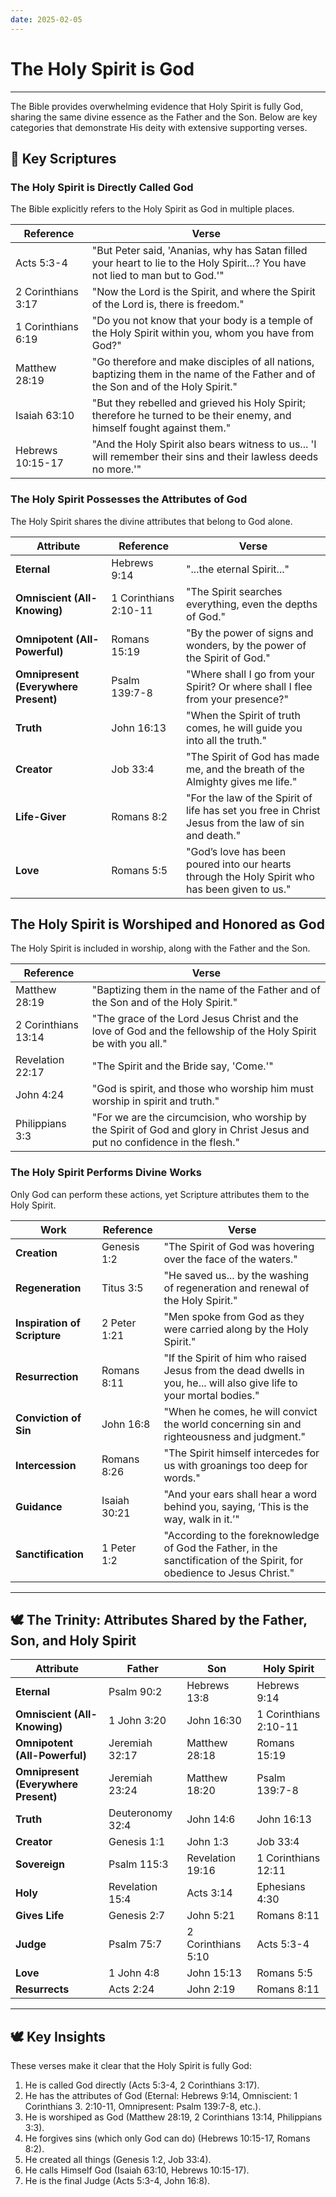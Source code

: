 ```yaml
---
date: 2025-02-05
---
```



# The Holy Spirit is God

<CustomImage src="/img/spirit-of-god.png" alt="The Spirit of God" width="400px" />
<DateDisplay date="2025-02-05" />

---
The Bible provides overwhelming evidence that Holy Spirit is fully God, sharing the same divine essence as the Father and the Son. Below are key categories that demonstrate His deity with extensive supporting verses.


## 📜 Key Scriptures

### The Holy Spirit is Directly Called God
The Bible explicitly refers to the Holy Spirit as God in multiple places.

| Reference | Verse |
|-----------|-------|
| Acts 5:3-4 | "But Peter said, 'Ananias, why has Satan filled your heart to lie to the Holy Spirit...? You have not lied to man but to God.'" |
| 2 Corinthians 3:17 | "Now the Lord is the Spirit, and where the Spirit of the Lord is, there is freedom." |
| 1 Corinthians 6:19 | "Do you not know that your body is a temple of the Holy Spirit within you, whom you have from God?" |
| Matthew 28:19 | "Go therefore and make disciples of all nations, baptizing them in the name of the Father and of the Son and of the Holy Spirit." |
| Isaiah 63:10 | "But they rebelled and grieved his Holy Spirit; therefore he turned to be their enemy, and himself fought against them." |
| Hebrews 10:15-17 | "And the Holy Spirit also bears witness to us... 'I will remember their sins and their lawless deeds no more.'" |

### The Holy Spirit Possesses the Attributes of God
The Holy Spirit shares the divine attributes that belong to God alone.

| Attribute | Reference | Verse |
|-----------|-----------|-------|
| **Eternal** | Hebrews 9:14 | "...the eternal Spirit..." |
| **Omniscient (All-Knowing)** | 1 Corinthians 2:10-11 | "The Spirit searches everything, even the depths of God." |
| **Omnipotent (All-Powerful)** | Romans 15:19 | "By the power of signs and wonders, by the power of the Spirit of God." |
| **Omnipresent (Everywhere Present)** | Psalm 139:7-8 | "Where shall I go from your Spirit? Or where shall I flee from your presence?" |
| **Truth** | John 16:13 | "When the Spirit of truth comes, he will guide you into all the truth." |
| **Creator** | Job 33:4 | "The Spirit of God has made me, and the breath of the Almighty gives me life." |
| **Life-Giver** | Romans 8:2 | "For the law of the Spirit of life has set you free in Christ Jesus from the law of sin and death." |
| **Love** | Romans 5:5 | "God’s love has been poured into our hearts through the Holy Spirit who has been given to us." |

## The Holy Spirit is Worshiped and Honored as God
The Holy Spirit is included in worship, along with the Father and the Son.

| Reference | Verse |
|-----------|-------|
| Matthew 28:19 | "Baptizing them in the name of the Father and of the Son and of the Holy Spirit." |
| 2 Corinthians 13:14 | "The grace of the Lord Jesus Christ and the love of God and the fellowship of the Holy Spirit be with you all." |
| Revelation 22:17 | "The Spirit and the Bride say, 'Come.'" |
| John 4:24 | "God is spirit, and those who worship him must worship in spirit and truth." |
| Philippians 3:3 | "For we are the circumcision, who worship by the Spirit of God and glory in Christ Jesus and put no confidence in the flesh." |

### The Holy Spirit Performs Divine Works
Only God can perform these actions, yet Scripture attributes them to the Holy Spirit.

| Work | Reference | Verse |
|-----------|-----------|-------|
| **Creation** | Genesis 1:2 | "The Spirit of God was hovering over the face of the waters." |
| **Regeneration** | Titus 3:5 | "He saved us... by the washing of regeneration and renewal of the Holy Spirit." |
| **Inspiration of Scripture** | 2 Peter 1:21 | "Men spoke from God as they were carried along by the Holy Spirit." |
| **Resurrection** | Romans 8:11 | "If the Spirit of him who raised Jesus from the dead dwells in you, he... will also give life to your mortal bodies." |
| **Conviction of Sin** | John 16:8 | "When he comes, he will convict the world concerning sin and righteousness and judgment." |
| **Intercession** | Romans 8:26 | "The Spirit himself intercedes for us with groanings too deep for words." |
| **Guidance** | Isaiah 30:21 | "And your ears shall hear a word behind you, saying, ‘This is the way, walk in it.’" |
| **Sanctification** | 1 Peter 1:2 | "According to the foreknowledge of God the Father, in the sanctification of the Spirit, for obedience to Jesus Christ." |

---

## 🕊 The Trinity: Attributes Shared by the Father, Son, and Holy Spirit

| Attribute | Father | Son | Holy Spirit |
|-----------|--------|------|------------|
| **Eternal** | Psalm 90:2 | Hebrews 13:8 | Hebrews 9:14 |
| **Omniscient (All-Knowing)** | 1 John 3:20 | John 16:30 | 1 Corinthians 2:10-11 |
| **Omnipotent (All-Powerful)** | Jeremiah 32:17 | Matthew 28:18 | Romans 15:19 |
| **Omnipresent (Everywhere Present)** | Jeremiah 23:24 | Matthew 18:20 | Psalm 139:7-8 |
| **Truth** | Deuteronomy 32:4 | John 14:6 | John 16:13 |
| **Creator** | Genesis 1:1 | John 1:3 | Job 33:4 |
| **Sovereign** | Psalm 115:3 | Revelation 19:16 | 1 Corinthians 12:11 |
| **Holy** | Revelation 15:4 | Acts 3:14 | Ephesians 4:30 |
| **Gives Life** | Genesis 2:7 | John 5:21 | Romans 8:11 |
| **Judge** | Psalm 75:7 | 2 Corinthians 5:10 | Acts 5:3-4 |
| **Love** | 1 John 4:8 | John 15:13 | Romans 5:5 |
| **Resurrects** | Acts 2:24 | John 2:19 | Romans 8:11 |

---

## 🕊 Key Insights
These verses make it clear that the Holy Spirit is fully God:

1. He is called God directly (Acts 5:3-4, 2 Corinthians 3:17).
2. He has the attributes of God (Eternal: Hebrews 9:14, Omniscient: 1 Corinthians 3. 2:10-11, Omnipresent: Psalm 139:7-8, etc.).
4. He is worshiped as God (Matthew 28:19, 2 Corinthians 13:14, Philippians 3:3).
5. He forgives sins (which only God can do) (Hebrews 10:15-17, Romans 8:2).
6. He created all things (Genesis 1:2, Job 33:4).
7. He calls Himself God (Isaiah 63:10, Hebrews 10:15-17).
8. He is the final Judge (Acts 5:3-4, John 16:8).

